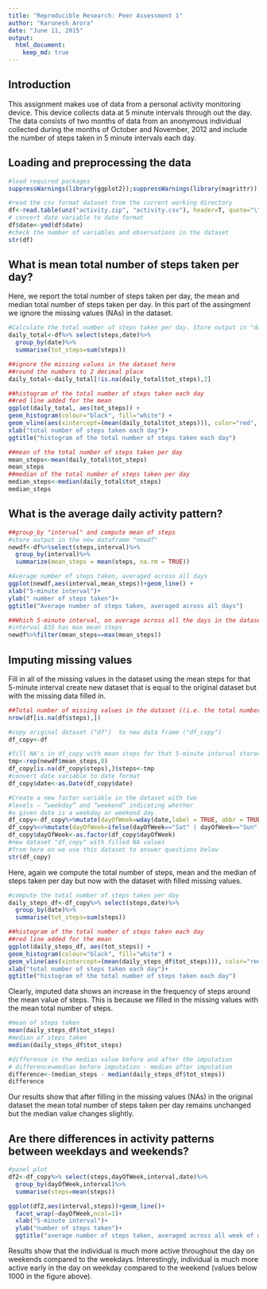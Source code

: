 ```yaml
---
title: "Reproducible Research: Peer Assessment 1"
author: "Karunesh Arora"
date: "June 11, 2015"
output: 
  html_document:
    keep_md: true
---
```

## Introduction
This assignment makes use of data from a personal activity monitoring device. This device collects data at 5 minute intervals through out the day. The data consists of two months of data from an anonymous individual collected during the months of October and November, 2012 and include the number of steps taken in 5 minute intervals each day.

## Loading and preprocessing the data
```r
#load required packages
suppressWarnings(library(ggplot2));suppressWarnings(library(magrittr));suppressWarnings(library(lubridate));suppressMessages(library(dplyr))

#read the csv format dataset from the current working directory
df<-read.table(unz("activity.zip", "activity.csv"), header=T, quote="\"", sep=",")
# convert date variable to date format
df$date<-ymd(df$date)
#check the number of variables and observations in the dataset 
str(df)
```
## What is mean total number of steps taken per day?
Here, we report the total number of steps taken per day, the mean and median total number of steps taken per day. In this part of the assingment we ignore the missing values (NAs) in the dataset.

```r
#Calculate the total number of steps taken per day. Store output in "daily_total" variable
daily_total<-df%>% select(steps,date)%>%
  group_by(date)%>%
  summarise(tot_steps=sum(steps))

##ignore the missing values in the dataset here
##round the numbers to 2 decimal place
daily_total<-daily_total[!is.na(daily_total$tot_steps),2]
```

```r
##histogram of the total number of steps taken each day
##red line added for the mean
ggplot(daily_total, aes(tot_steps)) +
geom_histogram(colour="black", fill="white") +
geom_vline(aes(xintercept=(mean(daily_total$tot_steps))), color="red", linetype="dashed",size=1)+
xlab("total number of steps taken each day")+ 
ggtitle("histogram of the total number of steps taken each day")
```

```r
##mean of the total number of steps taken per day
mean_steps<-mean(daily_total$tot_steps)
mean_steps
##median of the total number of steps taken per day
median_steps<-median(daily_total$tot_steps)
median_steps
```

## What is the average daily activity pattern?
```r
##group_by "interval" and compute mean of steps 
#store output in the new dataframe "newdf"
newdf<-df%>%select(steps,interval)%>%
  group_by(interval)%>%
  summarize(mean_steps = mean(steps, na.rm = TRUE))
```

```r
#Average number of steps taken, averaged across all days
ggplot(newdf,aes(interval,mean_steps))+geom_line() + 
xlab("5-minute interval")+
ylab(" number of steps taken")+
ggtitle("Average number of steps taken, averaged across all days")
```

```r
##Which 5-minute interval, on average across all the days in the dataset, contains the maximum number of steps?
#interval 835 has max mean steps
newdf%>%filter(mean_steps==max(mean_steps))
```

## Imputing missing values
Fill in all of the missing values in the dataset using the mean steps for that 5-minute interval
create new dataset that is equal to the original dataset but with the missing data filled in.
```r
##Total number of missing values in the dataset ((i.e. the total number of rows with NAs))
nrow(df[is.na(df$steps),])
```

```r
#copy original dataset ("df")  to new data frame ("df_copy")
df_copy<-df

#fill NA's in df_copy with mean steps for that 5-minute interval stored in "mean_steps"
tmp<-rep(newdf$mean_steps,8)
df_copy[is.na(df_copy$steps),]$steps<-tmp
#convert date variable to date format
df_copy$date<-as.Date(df_copy$date)

#Create a new factor variable in the dataset with two 
#levels – “weekday” and “weekend” indicating whether
#a given date is a weekday or weekend day.
df_copy<-df_copy%>%mutate(dayOfWeek=wday(date,label = TRUE, abbr = TRUE))
df_copy%<>%mutate(dayOfWeek=ifelse(dayOfWeek=="Sat" | dayOfWeek=="Sun","weekend","weekday"))
df_copy$dayOfWeek<-as.factor(df_copy$dayOfWeek)
#new dataset "df_copy" with filled NA values
#from here on we use this dataset to answer questions below
str(df_copy)
```

Here, again we compute the total number of steps, mean and the median of steps taken per day but
now with the dataset with filled missing values.
```r
#compute the total number of steps taken per day
daily_steps_df<-df_copy%>% select(steps,date)%>%
  group_by(date)%>%
  summarise(tot_steps=sum(steps))
```

```r
##histogram of the total number of steps taken each day
##red line added for the mean
ggplot(daily_steps_df, aes(tot_steps)) +
geom_histogram(colour="black", fill="white") +
geom_vline(aes(xintercept=(mean(daily_steps_df$tot_steps))), color="red", linetype="dashed",size=1)+
xlab("total number of steps taken each day")+ 
ggtitle("histogram of the total number of steps taken each day")
```

Clearly, imputed data shows an increase in the frequency of steps around the mean value of steps. This is because we filled in the missing values with the mean total number of steps.
```r
#mean of steps taken
mean(daily_steps_df$tot_steps)
#median of steps taken
median(daily_steps_df$tot_steps)

#difference in the median value before and after the imputation 
# difference=median before imputation - median after imputation
difference<-(median_steps - median(daily_steps_df$tot_steps))
difference
```
Our results show that after filling in the missing values (NAs) in the original dataset the 
mean total number of steps taken per day remains unchanged but the median value changes
slightly.

## Are there differences in activity patterns between weekdays and weekends?
```r
#panel plot
df2<-df_copy%>% select(steps,dayOfWeek,interval,date)%>%
  group_by(dayOfWeek,interval)%>%
  summarise(steps=mean(steps))

ggplot(df2,aes(interval,steps))+geom_line()+
  facet_wrap(~dayOfWeek,ncol=1)+
  xlab("5-minute interval")+
  ylab("number of steps taken")+
  ggtitle("average number of steps taken, averaged across all week of weekend days")
```
Results show that the individual is much more active throughout the day on weekends compared to the weekdays. Interestingly, individual is much more active early in the day on weekday compared to the weekend (values below 1000 in the figure above).

